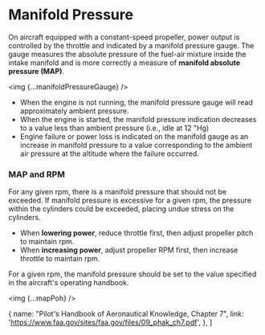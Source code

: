 

# Manifold Pressure

On aircraft equipped with a constant-speed propeller, power output is controlled
by the throttle and indicated by a manifold pressure gauge. The gauge measures
the absolute pressure of the fuel-air mixture inside the intake manifold and is
more correctly a measure of **manifold absolute pressure (MAP)**.

<img {...manifoldPressureGauge} />

- When the engine is not running, the manifold pressure gauge will read
  approximately ambient pressure.
- When the engine is started, the manifold pressure indication decreases to a
  value less than ambient pressure (i.e., idle at 12 "Hg)
- Engine failure or power loss is indicated on the manifold gauge as an increase
  in manifold pressure to a value corresponding to the ambient air pressure at
  the altitude where the failure occurred.

### MAP and RPM

For any given rpm, there is a manifold pressure that should not be exceeded. If
manifold pressure is excessive for a given rpm, the pressure within the
cylinders could be exceeded, placing undue stress on the cylinders.

- When **lowering power**, reduce throttle first, then adjust propeller pitch to
  maintain rpm.
- When **increasing power**, adjust propeller RPM first, then increase throttle
  to maintain rpm.

For a given rpm, the manifold pressure should be set to the value specified in
the aircraft's operating handbook.

<img {...mapPoh} />

  {
    name: "Pilot's Handbook of Aeronautical Knowledge, Chapter 7",
    link: 'https://www.faa.gov/sites/faa.gov/files/09_phak_ch7.pdf',
  },
]
